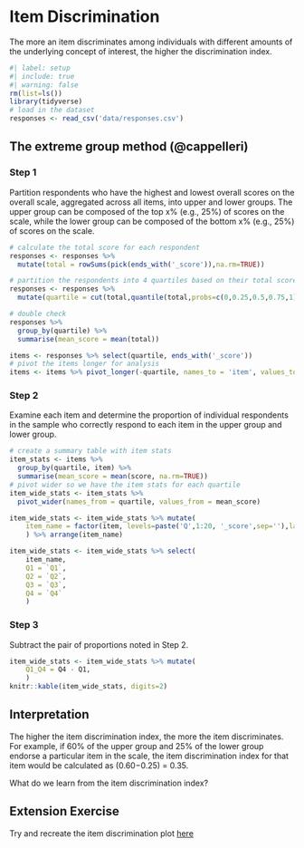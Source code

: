 # Item Discrimination
The more an item discriminates among individuals with different amounts of the underlying concept of interest, the higher the discrimination index.

```r
#| label: setup
#| include: true
#| warning: false
rm(list=ls())
library(tidyverse)
# load in the dataset
responses <- read_csv('data/responses.csv')
```

## The extreme group method (@cappelleri)
### Step 1
Partition respondents who have the highest and lowest overall scores on the overall scale, aggregated across all items, into upper and lower groups. The upper group can be composed of the top x% (e.g., 25%) of scores on the scale, while the lower group can be composed of the bottom x% (e.g., 25%) of scores on the scale.

```r
# calculate the total score for each respondent
responses <- responses %>% 
  mutate(total = rowSums(pick(ends_with('_score')),na.rm=TRUE)) 

# partition the respondents into 4 quartiles based on their total score
responses <- responses %>% 
  mutate(quartile = cut(total,quantile(total,probs=c(0,0.25,0.5,0.75,1)),labels=c('Q1','Q2','Q3','Q4'),include.lowest=TRUE))

# double check
responses %>% 
  group_by(quartile) %>% 
  summarise(mean_score = mean(total))

items <- responses %>% select(quartile, ends_with('_score'))
# pivot the items longer for analysis
items <- items %>% pivot_longer(-quartile, names_to = 'item', values_to = 'score')
```

### Step 2
Examine each item and determine the proportion of individual respondents in the sample who correctly respond to each item in the upper group and lower group.

```r
# create a summary table with item stats
item_stats <- items %>% 
  group_by(quartile, item) %>%
  summarise(mean_score = mean(score, na.rm=TRUE))
# pivot wider so we have the item stats for each quartile
item_wide_stats <- item_stats %>% 
  pivot_wider(names_from = quartile, values_from = mean_score)

item_wide_stats <- item_wide_stats %>% mutate(
    item_name = factor(item, levels=paste('Q',1:20, '_score',sep=''),labels = paste0('Q',1:20),ordered = TRUE)
    ) %>% arrange(item_name) 

item_wide_stats <- item_wide_stats %>% select(
    item_name, 
    Q1 = `Q1`, 
    Q2 = `Q2`, 
    Q3 = `Q3`, 
    Q4 = `Q4`
    )

```

### Step 3
Subtract the pair of proportions noted in Step 2.

```r
item_wide_stats <- item_wide_stats %>% mutate(
    Q1_Q4 = Q4 - Q1,
    )
knitr::kable(item_wide_stats, digits=2)
```


## Interpretation
The higher the item discrimination index, the more the item discriminates. For example, if 60% of the upper group and 25% of the lower group endorse a particular item in the scale, the item discrimination index for that item would be calculated as (0.60−0.25) = 0.35.

What do we learn from the item discrimination index?

## Extension Exercise

Try and recreate the item discrimination plot [here](https://www.ncbi.nlm.nih.gov/pmc/articles/PMC4096146/)
